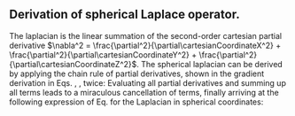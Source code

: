 ::: {.callout-note .column-page-right}
# Derivation of spherical Laplace operator.

The laplacian is the linear summation of the second-order cartesian partial derivative $\nabla^2 = \frac{\partial^2}{\partial\cartesianCoordinateX^2} + \frac{\partial^2}{\partial\cartesianCoordinateY^2} + \frac{\partial^2}{\partial\cartesianCoordinateZ^2}$. The spherical laplacian can be derived by applying the chain rule of partial derivatives, shown in the gradient derivation in Eqs. \eqref{eq:spherical_gradient_x}, \eqref{eq:spherical_gradient_y}, \eqref{eq:spherical_gradient_z} twice:
\begin{align*}
    \frac{\partial^2}{\partial\cartesianCoordinateX^2} &= \cos\sphericalCoordinateAzimuth\cos\sphericalCoordinateElevation\frac{\partial}{\partial\sphericalCoordinateRadius}\frac{\partial}{\partial\cartesianCoordinateX} -\frac{\sin\sphericalCoordinateAzimuth}{\sphericalCoordinateRadius\cos\sphericalCoordinateElevation} \frac{\partial}{\partial\sphericalCoordinateAzimuth}\frac{\partial}{\partial\cartesianCoordinateX} -\frac{\cos\sphericalCoordinateAzimuth\sin\sphericalCoordinateElevation}{\sphericalCoordinateRadius} \frac{\partial}{\partial\sphericalCoordinateElevation}\frac{\partial}{\partial\cartesianCoordinateX} \\
    &= \cos\sphericalCoordinateAzimuth\cos\sphericalCoordinateElevation\frac{\partial}{\partial\sphericalCoordinateRadius} \left( \cos\sphericalCoordinateAzimuth\cos\sphericalCoordinateElevation\frac{\partial}{\partial\sphericalCoordinateRadius} -\frac{\sin\sphericalCoordinateAzimuth}{\sphericalCoordinateRadius\cos\sphericalCoordinateElevation} \frac{\partial}{\partial\sphericalCoordinateAzimuth} -\frac{\cos\sphericalCoordinateAzimuth\sin\sphericalCoordinateElevation}{\sphericalCoordinateRadius} \frac{\partial}{\partial\sphericalCoordinateElevation}\right) \\
    &- \frac{\sin\sphericalCoordinateAzimuth}{\sphericalCoordinateRadius\cos\sphericalCoordinateElevation} \frac{\partial}{\partial\sphericalCoordinateAzimuth} \left( \cos\sphericalCoordinateAzimuth\cos\sphericalCoordinateElevation\frac{\partial}{\partial\sphericalCoordinateRadius} -\frac{\sin\sphericalCoordinateAzimuth}{\sphericalCoordinateRadius\cos\sphericalCoordinateElevation} \frac{\partial}{\partial\sphericalCoordinateAzimuth} -\frac{\cos\sphericalCoordinateAzimuth\sin\sphericalCoordinateElevation}{\sphericalCoordinateRadius} \frac{\partial}{\partial\sphericalCoordinateElevation} \right) \\
    &- \frac{\cos\sphericalCoordinateAzimuth\sin\sphericalCoordinateElevation}{\sphericalCoordinateRadius} \frac{\partial}{\partial\sphericalCoordinateElevation} \left( \cos\sphericalCoordinateAzimuth\cos\sphericalCoordinateElevation\frac{\partial}{\partial\sphericalCoordinateRadius} -\frac{\sin\sphericalCoordinateAzimuth}{\sphericalCoordinateRadius\cos\sphericalCoordinateElevation} \frac{\partial}{\partial\sphericalCoordinateAzimuth} -\frac{\cos\sphericalCoordinateAzimuth\sin\sphericalCoordinateElevation}{\sphericalCoordinateRadius} \frac{\partial}{\partial\sphericalCoordinateElevation} \right) \\
    %
    \frac{\partial^2}{\partial\cartesianCoordinateY^2} &= \sin\sphericalCoordinateAzimuth\cos\sphericalCoordinateElevation\frac{\partial}{\partial\sphericalCoordinateRadius}\frac{\partial}{\partial\cartesianCoordinateY} + \frac{\cos\sphericalCoordinateAzimuth}{\sphericalCoordinateRadius\cos\sphericalCoordinateElevation} \frac{\partial}{\partial\sphericalCoordinateAzimuth}\frac{\partial}{\partial\cartesianCoordinateY} -\frac{\sin\sphericalCoordinateAzimuth\sin\sphericalCoordinateElevation}{\sphericalCoordinateRadius} \frac{\partial}{\partial\sphericalCoordinateElevation}\frac{\partial}{\partial\cartesianCoordinateY} \\
    &= \sin\sphericalCoordinateAzimuth\cos\sphericalCoordinateElevation\frac{\partial}{\partial\sphericalCoordinateRadius} \left( \sin\sphericalCoordinateAzimuth\cos\sphericalCoordinateElevation\frac{\partial}{\partial\sphericalCoordinateRadius} + \frac{\cos\sphericalCoordinateAzimuth}{\sphericalCoordinateRadius\cos\sphericalCoordinateElevation} \frac{\partial}{\partial\sphericalCoordinateAzimuth} -\frac{\sin\sphericalCoordinateAzimuth\sin\sphericalCoordinateElevation}{\sphericalCoordinateRadius} \frac{\partial}{\partial\sphericalCoordinateElevation} \right) \\
    &+ \frac{\cos\sphericalCoordinateAzimuth}{\sphericalCoordinateRadius\cos\sphericalCoordinateElevation} \frac{\partial}{\partial\sphericalCoordinateAzimuth} \left( \sin\sphericalCoordinateAzimuth\cos\sphericalCoordinateElevation\frac{\partial}{\partial\sphericalCoordinateRadius} + \frac{\cos\sphericalCoordinateAzimuth}{\sphericalCoordinateRadius\cos\sphericalCoordinateElevation} \frac{\partial}{\partial\sphericalCoordinateAzimuth} -\frac{\sin\sphericalCoordinateAzimuth\sin\sphericalCoordinateElevation}{\sphericalCoordinateRadius} \frac{\partial}{\partial\sphericalCoordinateElevation} \right) \\
    &- \frac{\sin\sphericalCoordinateAzimuth\sin\sphericalCoordinateElevation}{\sphericalCoordinateRadius} \frac{\partial}{\partial\sphericalCoordinateElevation} \left( \sin\sphericalCoordinateAzimuth\cos\sphericalCoordinateElevation\frac{\partial}{\partial\sphericalCoordinateRadius} + \frac{\cos\sphericalCoordinateAzimuth}{\sphericalCoordinateRadius\cos\sphericalCoordinateElevation} \frac{\partial}{\partial\sphericalCoordinateAzimuth} -\frac{\sin\sphericalCoordinateAzimuth\sin\sphericalCoordinateElevation}{\sphericalCoordinateRadius} \frac{\partial}{\partial\sphericalCoordinateElevation} \right) \\
    %
    \frac{\partial^2}{\partial\cartesianCoordinateZ^2} &= \sin\sphericalCoordinateElevation\frac{\partial}{\partial\sphericalCoordinateRadius}\frac{\partial}{\partial\cartesianCoordinateZ} + \frac{\cos\sphericalCoordinateElevation}{\sphericalCoordinateRadius} \frac{\partial}{\partial\sphericalCoordinateElevation}\frac{\partial}{\partial\cartesianCoordinateZ} \\
    &= \sin\sphericalCoordinateElevation\frac{\partial}{\partial\sphericalCoordinateRadius} \left( -\sin\sphericalCoordinateElevation\frac{\partial}{\partial\sphericalCoordinateRadius} + \frac{\cos\sphericalCoordinateElevation}{\sphericalCoordinateRadius} \frac{\partial}{\partial\sphericalCoordinateElevation} \right) + \frac{\cos\sphericalCoordinateElevation}{\sphericalCoordinateRadius} \frac{\partial}{\partial\sphericalCoordinateElevation} \left( -\sin\sphericalCoordinateElevation\frac{\partial}{\partial\sphericalCoordinateRadius} + \frac{\cos\sphericalCoordinateElevation}{\sphericalCoordinateRadius} \frac{\partial}{\partial\sphericalCoordinateElevation} \right).
\end{align*}
Evaluating all partial derivatives and summing up all terms leads to a miraculous cancellation of terms, finally arriving at the following expression of Eq. \eqref{eq:laplace_spherical} for the Laplacian in spherical coordinates:
\begin{align*}
    \nabla^2 &= \frac{\partial^2}{\partial\sphericalCoordinateRadius^2} + \frac{2}{\sphericalCoordinateRadius}\frac{\partial}{\partial\sphericalCoordinateRadius} + \frac{1}{\sphericalCoordinateRadius^2\cos^2\sphericalCoordinateElevation}\frac{\partial}{\partial\sphericalCoordinateAzimuth} + \frac{1}{\sphericalCoordinateRadius^2} \frac{\partial^2}{\partial\sphericalCoordinateElevation^2} - \frac{\sin\sphericalCoordinateElevation}{\sphericalCoordinateRadius^2\cos\sphericalCoordinateElevation} \frac{\partial}{\partial\sphericalCoordinateElevation} \\
    &= \frac{1}{\sphericalCoordinateRadius^2}\frac{\partial}{\partial\sphericalCoordinateRadius}\left(\sphericalCoordinateRadius^2\frac{\partial}{\partial\sphericalCoordinateRadius}\right) + \frac{1}{\sphericalCoordinateRadius^2\cos^2\sphericalCoordinateElevation}\frac{\partial}{\partial\sphericalCoordinateAzimuth} + \frac{1}{\sphericalCoordinateRadius^2\cos\sphericalCoordinateElevation} \frac{\partial}{\partial\sphericalCoordinateElevation} \left(\cos\sphericalCoordinateElevation\frac{\partial}{\partial\sphericalCoordinateElevation}\right).
\end{align*}
:::